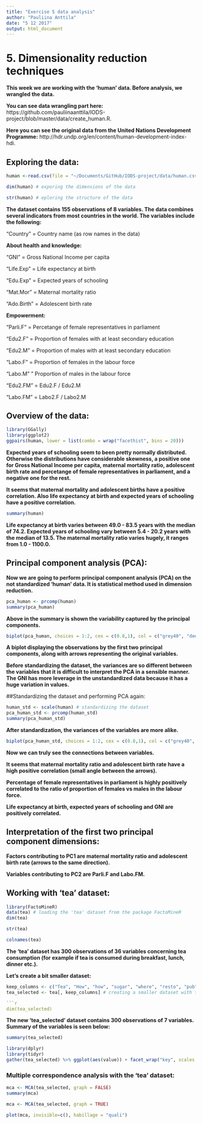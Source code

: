 ```yaml
---
title: "Exercise 5 data analysis"
author: "Pauliina Anttila"
date: "5 12 2017"
output: html_document
---
```

# 5. Dimensionality reduction techniques

**This week we are working with the 'human' data. Before analysis, we wrangled the data.**

**You can see data wrangling part here:** https://github.com/pauliinaanttila/IODS-project/blob/master/data/create_human.R. 

**Here you can see the original data from the United Nations Development Programme:** http://hdr.undp.org/en/content/human-development-index-hdi.

## Exploring the data:

```r
human <-read.csv(file = "~/Documents/GitHub/IODS-project/data/human.csv", header = TRUE, sep = ",", dec = ".", row.names=1) # reading the data into R
```

```r
dim(human) # exporing the dimensions of the data
```

```r
str(human) # eploring the structure of the data
```

**The dataset contains 155 observations of 8 variables. The data combines several indicators from most countries in the world. The variables include the following:**

"Country" = Country name (as row names in the data)

**About health and knowledge:**

"GNI" = Gross National Income per capita

"Life.Exp" = Life expectancy at birth

"Edu.Exp" = Expected years of schooling 

"Mat.Mor" = Maternal mortality ratio

"Ado.Birth" = Adolescent birth rate

**Empowerment:**

"Parli.F" = Percetange of female representatives in parliament

"Edu2.F" = Proportion of females with at least secondary education

"Edu2.M" = Proportion of males with at least secondary education

"Labo.F" = Proportion of females in the labour force

"Labo.M" " Proportion of males in the labour force

"Edu2.FM" = Edu2.F / Edu2.M

"Labo.FM" = Labo2.F / Labo2.M

## Overview of the data:

```r
library(GGally)
library(ggplot2)
ggpairs(human, lower = list(combo = wrap("facethist", bins = 20)))
```

**Expected years of schooling seem to been pretty normally distributed. Otherwise the distributions have considerable skewness, a positive one for Gross National Income per capita, maternal mortality ratio, adolescent birth rate and percetange of female representatives in parliament, and a negative one for the rest.**

**It seems that maternal mortality and adolescent births have a positive correlation. Also life expectancy at birth and expected years of schooling have a positive correlation.**

```r
summary(human)
```

**Life expectancy at birth varies between 49.0 - 83.5 years with the median of 74.2. Expected years of schooling vary between 5.4 - 20.2 years with the median of 13.5. The maternal mortality ratio varies hugely, it ranges from 1.0 - 1100.0.**

## Principal component analysis (PCA):

**Now we are going to perform principal component analysis (PCA) on the not standardized 'human' data. It is statistical method used in dimension reduction.**

```r
pca_human <- prcomp(human)
summary(pca_human)
```

**Above in the summary is shown the variability captured by the principal components.**

```r
biplot(pca_human, choices = 1:2, cex = c(0.8,1), col = c("grey40", "deeppink2")) # drawing a biplot of the principal component representation and the original variables
```

**A biplot displaying the observations by the first two principal components, along with arrows representing the original variables.**

**Before standardizing the dataset, the variances are so different between the variables that it is difficult to interpret the PCA in a sensible manner. The GNI has more leverage in the unstandardized data because it has a huge variation in values.**

##Standardizing the dataset and performing PCA again:

```r
human_std <- scale(human) # standardizing the dataset
pca_human_std <- prcomp(human_std)
summary(pca_human_std)
```

**After standardization, the variances of the variables are more alike.**

```r
biplot(pca_human_std, choices = 1:2, cex = c(0.8,1), col = c("grey40", "deeppink2"))
```

**Now we can truly see the connections between variables.**

**It seems that maternal mortality ratio and adolescent birth rate have a high positive correlation (small angle between the arrows).**

**Percentage of female representatives in parliament is highly positively correlated to the ratio of proportion of females vs males in the labour force.**

**Life expectancy at birth, expected years of schooling and GNI are positively correlated.**

## Interpretation of the first two principal component dimensions:

**Factors contributing to PC1 are maternal mortality ratio and adolescent birth rate (arrows to the same direction).**

**Variables contributing to PC2 are Parli.F and Labo.FM.**

## Working with 'tea' dataset:

```r
library(FactoMineR)
data(tea) # loading the 'tea' dataset from the package FactoMineR
dim(tea)
```

```r
str(tea)
```

```r
colnames(tea)
```

**The 'tea' dataset has 300 observations of 36 variables concerning tea consumption (for example if tea is consumed during breakfast, lunch, dinner etc.).**

**Let's create a bit smaller dataset:**

```r
keep_columns <- c("Tea", "How", "how", "sugar", "where", "resto", "pub")
tea_selected <- tea[, keep_columns] # creating a smaller dataset with the selected columns

```r
dim(tea_selected)
```

**The new 'tea_selected' dataset contains 300 observations of 7 variables. Summary of the variables is seen below:**

```r
summary(tea_selected)
```

```r
library(dplyr)
library(tidyr)
gather(tea_selected) %>% ggplot(aes(value)) + facet_wrap("key", scales = "free") + geom_bar() 
```

### Multiple correspondence analysis with the 'tea' dataset:

```r
mca <- MCA(tea_selected, graph = FALSE)
summary(mca)
```

```r
mca <- MCA(tea_selected, graph = TRUE)
```
```r
plot(mca, invisible=c(), habillage = "quali")
```